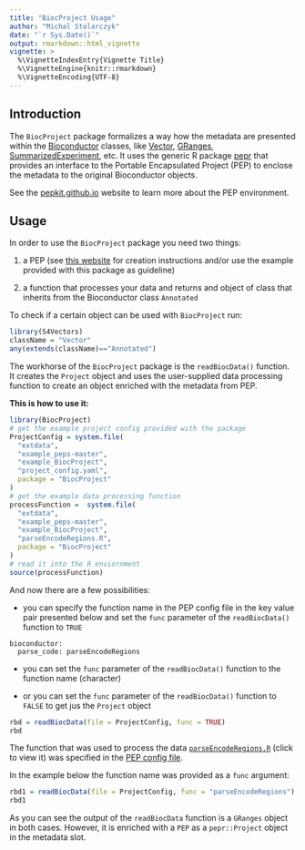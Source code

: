 ```yaml
---
title: "BiocProject Usage"
author: "Michal Stolarczyk"
date: "`r Sys.Date()`"
output: rmarkdown::html_vignette
vignette: >
  %\VignetteIndexEntry{Vignette Title}
  %\VignetteEngine{knitr::rmarkdown}
  %\VignetteEncoding{UTF-8}
---
```

## Introduction
The `BiocProject` package formalizes a way how the metadata are presented within the [Bioconductor](https://www.bioconductor.org/) classes, like [Vector](https://bioconductor.org/packages/release/bioc/html/S4Vectors.html), [GRanges](https://bioconductor.org/packages/release/bioc/html/GenomicRanges.html), [SummarizedExperiment](https://bioconductor.org/packages/release/bioc/html/SummarizedExperiment.html), etc. It uses the generic R package [pepr](http://code.databio.org/pepr/) that provides an interface to the Portable Encapsulated Project (PEP) to enclose the metadata to the original Bioconductor objects. 

See the [pepkit.github.io](https://pepkit.github.io/) website to learn more about the PEP environment.

## Usage
In order to use the `BiocProject` package you need two things:

1. a PEP (see [this website](https://pepkit.github.io/docs/simple_example/) for creation instructions and/or use the example provided with this package as guideline)

2. a function that processes your data and returns and object of class that inherits from the Bioconductor class
`Annotated`

To check if a certain object can be used with `BiocProject` run:
```r
library(S4Vectors)
className = "Vector"
any(extends(className)=="Annotated")
```
The workhorse of the `BiocProject` package is the `readBiocData()` function. It creates the `Project` object and uses the user-supplied data processing function to create an object enriched with the metadata from PEP.

**This is how to use it:**

```r
library(BiocProject)
# get the example project config provided with the package
ProjectConfig = system.file(
  "extdata",
  "example_peps-master",
  "example_BiocProject",
  "project_config.yaml",
  package = "BiocProject"
)
# get the example data processing function
processFunction =  system.file(
  "extdata",
  "example_peps-master",
  "example_BiocProject",
  "parseEncodeRegions.R",
  package = "BiocProject"
)
# read it into the R enviornment
source(processFunction)
```

And now there are a few possibilities:

- you can specify the function name in the PEP config file in the key value pair presented below and set the `func` parameter of the `readBiocData()` function to `TRUE`

```
bioconductor:
  parse_code: parseEncodeRegions
```

- you can set the `func` parameter of the `readBiocData()` function to the function name (character)

- or you can set the `func` parameter of the `readBiocData()` function to `FALSE` to get jus the `Project` object

```r
rbd = readBiocData(file = ProjectConfig, func = TRUE)
rbd
```

The function that was used to process the data [`parseEncodeRegions.R`](https://raw.githubusercontent.com/pepkit/example_peps/master/example_BiocProject/parseEncodeRegions.R) (click to view it) was specified in the [PEP config file](https://raw.githubusercontent.com/pepkit/example_peps/master/example_BiocProject/project_config.yaml).

In the example below the function name was provided as a `func` argument:

```r
rbd1 = readBiocData(file = ProjectConfig, func = "parseEncodeRegions")
rbd1
```

As you can see the output of the `readBiocData` function is a `GRanges` object in both cases. However, it is enriched with a `PEP` as a `pepr::Project` object in the metadata slot.

